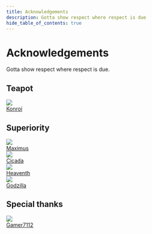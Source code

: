 ```yaml
---
title: Acknowledgements
description: Gotta show respect where respect is due
hide_table_of_contents: true
---
```


# Acknowledgements
Gotta show respect where respect is due.

## Teapot

<div class="container">
  <div class="row padding-vert--lg">
    <div class="col">
      <div class="avatar">
        <img
            class="avatar__photo"
            src="https://github.com/konroi.png" />
        <div class="avatar__intro">
            <a href="discord://-/users/1143665266740428930"><div class="avatar__name">Konroi</div></a>
            <small class="avatar__subtitle"></small>
        </div>
        </div>
    </div>
  </div>
</div>

## Superiority

<div class="container">
  <div class="row padding-vert--lg">
    <div class="col">
      <div class="avatar">
        <img
            class="avatar__photo"
            src="https://github.com/realtoaster.png" />
        <div class="avatar__intro">
            <a href="discord://-/users/1077635317307293819"><div class="avatar__name">Maximus</div></a>
            <small class="avatar__subtitle"></small>
        </div>
        </div>
    </div>
    <div class="col">
      <div class="avatar">
        <img
            class="avatar__photo"
            src="https://github.com/synthiancicada.png" />
        <div class="avatar__intro">
            <a href="discord://-/users/962983133781835776"><div class="avatar__name">Cicada</div></a>
            <small class="avatar__subtitle"></small>
        </div>
        </div>
    </div>
    <div class="col">
      <div class="avatar">
        <img
            class="avatar__photo"
            src="https://github.com/heaventh007.png" />
        <div class="avatar__intro">
            <a href="discord://-/users/978671017931202592"><div class="avatar__name">Heaventh</div></a>
            <small class="avatar__subtitle"></small>
        </div>
        </div>
    </div>
  </div>
  <div class="row padding-vert--lg">
    <div class="col">
      <div class="avatar">
        <img
            class="avatar__photo"
            src="https://github.com/github.png" />
        <div class="avatar__intro">
            <a href="discord://-/users/389463981221347341"><div class="avatar__name">Godzilla</div></a>
            <small class="avatar__subtitle"></small>
        </div>
        </div>
    </div>
  </div>
</div>

## Special thanks

<div class="container">
  <div class="row padding-vert--lg">
    <div class="col">
      <div class="avatar">
        <img
            class="avatar__photo"
            src="https://cdn.discordapp.com/embed/avatars/2.png" />
        <div class="avatar__intro">
            <a href="discord://-/users/838261851950546994"><div class="avatar__name">Gamer7112</div></a>
            <small class="avatar__subtitle"></small>
        </div>
        </div>
    </div>
  </div>
</div>
